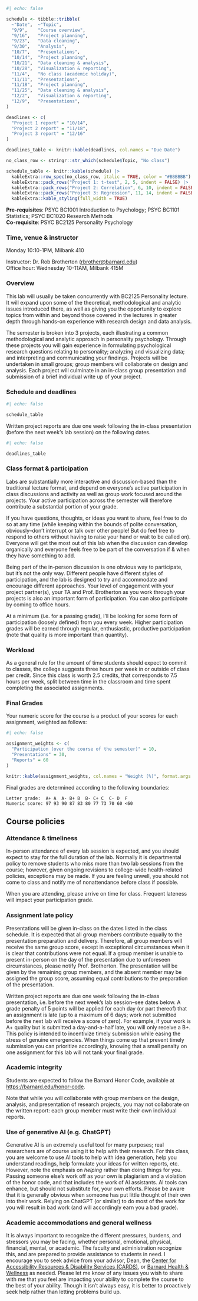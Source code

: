 ```r
#| echo: false

schedule <- tibble::tribble(
  ~"Date",  ~"Topic",
  "9/9",    "Course overview", 
  "9/16",   "Project planning",
  "9/23",   "Data cleaning",
  "9/30",   "Analysis",
  "10/7",   "Presentations", 
  "10/14",  "Project planning", 
  "10/21",  "Data cleaning & analysis", 
  "10/28",  "Visualization & reporting",
  "11/4",   "No class (academic holiday)",
  "11/11",  "Presentations",
  "11/18",  "Project planning",
  "11/25",  "Data cleaning & analysis",
  "12/2",   "Visualization & reporting",
  "12/9",   "Presentations",
)

deadlines <- c(
  "Project 1 report" = "10/14",
  "Project 2 report" = "11/18",
  "Project 3 report" = "12/16"
)

deadlines_table <- knitr::kable(deadlines, col.names = "Due Date")

no_class_row <- stringr::str_which(schedule$Topic, "No class")

schedule_table <- knitr::kable(schedule) |>
  kableExtra::row_spec(no_class_row, italic = TRUE, color = "#BBBBBB") |>
  kableExtra::pack_rows("Project 1: t-test", 2, 5, indent = FALSE) |>
  kableExtra::pack_rows("Project 2: Correlation", 6, 10, indent = FALSE) |>
  kableExtra::pack_rows("Project 3: Regression", 11, 14, indent = FALSE) |>
  kableExtra::kable_styling(full_width = TRUE)

```

__Pre-requisites__: PSYC BC1001 Introduction to Psychology; PSYC BC1101 Statistics; PSYC BC1020 Research Methods  
__Co-requisite__: PSYC BC2125 Personality Psychology


### Time, venue & instructor

Monday 10:10-1PM, Milbank 410

Instructor: Dr. Rob Brotherton (<rbrother@barnard.edu>)       
Office hour: Wednesday 10-11AM, Milbank 415M



### Overview

This lab will usually be taken concurrently with BC2125 Personality lecture. It will expand upon some of the theoretical, methodological and analytic issues introduced there, as well as giving you the opportunity to explore topics from within and beyond those covered in the lectures in greater depth through hands-on experience with research design and data analysis.

The semester is broken into 3 projects, each illustrating a common methodological and analytic approach in personality psychology. Through these projects you will gain experience in formulating psychological research questions relating to personality; analyzing and visualizing data; and interpreting and communicating your findings. Projects will be undertaken in small groups; group members will collaborate on design and analysis. Each project will culminate in an in-class group presentation and submission of a brief individual write up of your project.


### Schedule and deadlines

```r
#| echo: false

schedule_table

```


    
Written project reports are due one week following the in-class presentation (before the next week's lab session) on the following dates.


```r
#| echo: false

deadlines_table

```




### Class format & participation

Labs are substantially more interactive and discussion-based than the traditional lecture format, and depend on everyone’s active participation in class discussions and activity as well as group work focused around the projects. Your active participation across the semester will therefore contribute a substantial portion of your grade. 

If you have questions, thoughts, or ideas you want to share, feel free to do so at any time (while keeping within the bounds of polite conversation, obviously--don't interrupt or talk over other people! But do feel free to respond to others without having to raise your hand or wait to be called on). Everyone will get the most out of this lab when the discussion can develop organically and everyone feels free to be part of the conversation if & when they have something to add.

Being part of the in-person discussion is one obvious way to participate, but it’s not the only way. Different people have different styles of participation, and the lab is designed to try and accommodate and encourage different approaches. Your level of engagement with your project partner(s), your TA and Prof. Brotherton as you work through your projects is also an important form of participation. You can also participate by coming to office hours.

At a minimum (i.e. for a passing grade), I’ll be looking for some form of participation (loosely defined) from you every week. Higher participation grades will be earned through regular, enthusiastic, productive participation (note that quality is more important than quantity).



### Workload

As a general rule for the amount of time students should expect to commit to classes, the college suggests three hours per week in or outside of class per credit. Since this class is worth 2.5 credits, that corresponds to 7.5 hours per week, split between time in the classroom and time spent completing the associated assignments.



### Final Grades

Your numeric score for the course is a product of your scores for each assignment, weighted as follows:

```r
#| echo: false

assignment_weights <- c(
  "Participation (over the course of the semester)" = 10,
  "Presentations" = 30,
  "Reports" = 60
)

knitr::kable(assignment_weights, col.names = "Weight (%)", format.args = )

```


Final grades are determined according to the following boundaries:

    Letter grade:  A+ A  A-	B+ B  B- C+ C  C- D  F
    Numeric score: 97 93 90 87 83 80 77 73 70 60 <60



## Course policies

### Attendance & timeliness

In-person attendance of every lab session is expected, and you should expect to stay for the full duration of the lab. Normally it is departmental policy to remove students who miss more than two lab sessions from the course; however, given ongoing revisions to college-wide health-related policies, exceptions may be made. If you are feeling unwell, you should not come to class and notify me of nonattendance before class if possible.

When you are attending, please arrive on time for class. Frequent lateness will impact your participation grade.


### Assignment late policy {#sec-late-policy}

Presentations will be given in-class on the dates listed in the class schedule. It is expected that all group members contribute equally to the presentation preparation and delivery. Therefore, all group members will receive the same group score, except in exceptional circumstances when it is clear that contributions were not equal. If a group member is unable to present in-person on the day of the presentation due to unforeseen circumstances, please notify Prof. Brotherton. The presentation will be given by the remaining group members, and the absent member may be assigned the group score, assuming equal contributions to the preparation of the presentation.

Written project reports are due one week following the in-class presentation, i.e. before the next week's lab session--see dates below. A grade penalty of 5 points will be applied for each day (or part thereof) that an assignment is late (up to a maximum of 6 days; work not submitted before the next lab will receive a score of zero). For example, if your work is A+ quality but is submitted a day-and-a-half late, you will only receive a B+. This policy is intended to incentivize timely submission while easing the stress of genuine emergencies. When things come up that prevent timely submission you can prioritize accordingly, knowing that a small penalty on one assignment for this lab will not tank your final grade.


### Academic integrity

Students are expected to follow the Barnard Honor Code, available at <https://barnard.edu/honor-code>.

Note that while you will collaborate with group members on the design, analysis, and presentation of research projects, you may not collaborate on the written report: each group member must write their own individual reports. 

### Use of generative AI (e.g. ChatGPT)

Generative AI is an extremely useful tool for many purposes; real researchers are of course using it to help with their research. For this class, you are welcome to use AI tools to help with idea generation, help you understand readings, help formulate your ideas for written reports, etc. However, note the emphasis on *helping* rather than doing things for you. Passing someone else's work off as your own is plagiarism and a violation of the honor code, and that includes the work of AI assistants. AI tools can enhance, but should not substitute for, your own efforts. Please be aware that it is generally obvious when someone has put little thought of their own into their work. Relying on ChatGPT (or similar) to do most of the work for you will result in bad work (and will accordingly earn you a bad grade).


### Academic accommodations and general wellness

It is always important to recognize the different pressures, burdens, and stressors you may be facing, whether personal, emotional, physical, financial, mental, or academic. The faculty and administration recognize this, and are prepared to provide assistance to students in need. I encourage you to seek advice from your advisor, Dean, the [Center for Accessibility Resources & Disability Services (CARDS)](https://barnard.edu/disability-services), or [Barnard Health & Wellness](https://barnard.edu/health-wellness) as needed. Please let me know of any issues you wish to share with me that you feel are impacting your ability to complete the course to the best of your ability. Though it isn’t always easy, it is better to proactively seek help rather than letting problems build up.


